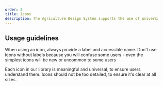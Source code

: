 ```yaml
---
order: 2
title: Icons
description: The Agriculture Design System supports the use of universal system icons.
---
```


## Usage guidelines

When using an icon, always provide a label and accessible name. Don't use icons without labels because you will confuse some users - even the simplest icons will be new or uncommon to some users

Each icon in our library is meaningful and universal, to ensure users understand them. Icons should not be too detailed, to ensure it's clear at all sizes.
